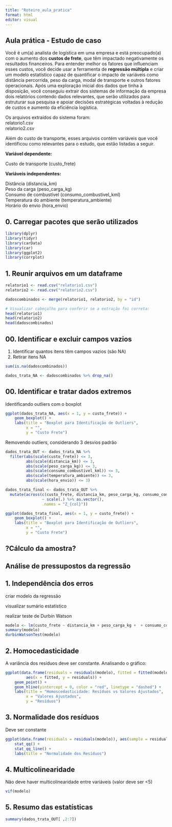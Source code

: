 ---
title: "Roteiro_aula_pratica"
format: html
editor: visual
---

## Aula prática - Estudo de caso

Você é um(a) analista de logística em uma empresa e está preocupado(a) com o aumento dos **custos de frete**, que têm impactado negativamente os resultados financeiros. Para entender melhor os fatores que influenciam esses custos, você decide usar a ferramenta de **regressão múltipla** e criar um modelo estatístico capaz de quantificar o impacto de variáveis como distância percorrida, peso da carga, modal de transporte e outros fatores operacionais. Após uma exploração inicial dos dados que tinha à disposição, você conseguiu extrair dos sistemas de informação da empresa dois relatórios contendo dados relevantes, que serão utilizados para estruturar sua pesquisa e apoiar decisões estratégicas voltadas à redução de custos e aumento da eficiência logística.

Os arquivos extraídos do sistema foram:\
relatorio1.csv\
relatorio2.csv

Além do custo de transporte, esses arquivos contém variáveis que você identificou como relevantes para o estudo, que estão listadas a seguir.

**Variável dependente:**

Custo de transporte (custo_frete)

**Variáveis independentes:**

Distância (distancia_km)\
Peso da carga (peso_carga_kg)\
Consumo de combustível (consumo_combustivel_kml)\
Temperatura do ambiente (temperatura_ambiente)\
Horário do envio (hora_envio)

## 0. Carregar pacotes que serão utilizados

```{r}

library(dplyr)
library(tidyr)
library(carData)
library(car)
library(ggplot2)
library(corrplot)

```

## 1. Reunir arquivos em um dataframe

```{r}

relatorio1 <- read.csv("relatorio1.csv")
relatorio2 <- read.csv("relatorio2.csv")

dadoscombinados <- merge(relatorio1, relatorio2, by = "id")

# Visualizar cabeçalho para conferir se a extração foi correta:
head(relatorio1)
head(relatorio2)
head(dadoscombinados)


```

## 00. Identificar e excluir campos vazios

1.  Identificar quantos itens têm campos vazios (são NA)
2.  Retirar itens NA

```{r}

sum(is.na(dadoscombinados))

dados_trata_NA <- dadoscombinados %>% drop_na()


```

## 00. Identificar e tratar dados extremos

Identificando outliers com o boxplot

```{r}

ggplot(dados_trata_NA, aes(x = 1, y = custo_frete)) +
    geom_boxplot() +
    labs(title = "Boxplot para Identificação de Outliers",
         x = "",
         y = "Custo Frete")
```

Removendo outliers, considerando 3 desvios padrão

```{r}
dados_trata_OUT <- dados_trata_NA %>%
  filter(abs(scale(custo_frete)) <= 3, 
         abs(scale(distancia_km)) <= 3, 
         abs(scale(peso_carga_kg)) <= 3, 
         abs(scale(consumo_combustivel_kml)) <= 3, 
         abs(scale(temperatura_ambiente)) <= 3, 
         abs(scale(hora_envio)) <= 3)

dados_trata_final <- dados_trata_OUT %>%
  mutate(across(c(custo_frete, distancia_km, peso_carga_kg, consumo_combustivel_kml, temperatura_ambiente, hora_envio), 
                ~ scale(.) %>% as.vector(), 
                .names = "Z_{col}"))

ggplot(dados_trata_final, aes(x = 1, y = custo_frete)) +
    geom_boxplot() +
    labs(title = "Boxplot para Identificação de Outliers",
         x = "",
         y = "Custo Frete")
```

## ?Cálculo da amostra?

## Análise de pressupostos da regressão

## 1. Independência dos erros

criar modelo da regressão

visualizar sumário estatístico

realizar teste de Durbin Watson

```{r}


modelo <- lm(custo_frete ~ distancia_km + peso_carga_kg +  + consumo_combustivel_kml + temperatura_ambiente + hora_envio, data = dados_trata_final)
summary(modelo)
durbinWatsonTest(modelo)

```

## 2. Homocedasticidade

A variância dos resíduos deve ser constante. Analisando o gráfico:

```{r}
ggplot(data.frame(residuals = residuals(modelo), fitted = fitted(modelo)),
         aes(x = fitted, y = residuals)) +
    geom_point() +
    geom_hline(yintercept = 0, color = "red", linetype = "dashed") +
    labs(title = "Homoscedasticidade: Resíduos vs Valores Ajustados",
         x = "Valores Ajustados",
         y = "Resíduos")
```

## 3. Normalidade dos resíduos

Deve ser constante

```{r}
ggplot(data.frame(residuals = residuals(modelo)), aes(sample = residuals)) +
    stat_qq() +
    stat_qq_line() +
    labs(title = "Normalidade dos Resíduos")

```

## 4. Multicolinearidade

Não deve haver multicolinearidade entre variáveis (valor deve ser \<5)

```{r}
vif(modelo)
```

## 5. Resumo das estatísticas

```{r}
summary(dados_trata_OUT[ ,2:7])
```
